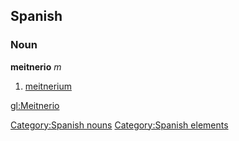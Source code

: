 == Spanish == {{wikipediaAlt|meitnerium}}
=== Noun ===
'''meitnerio''' ''m''
# [[meitnerium]]

[[Category:Spanish nouns]]
[[Category:Spanish elements]]

[[gl:Meitnerio]]